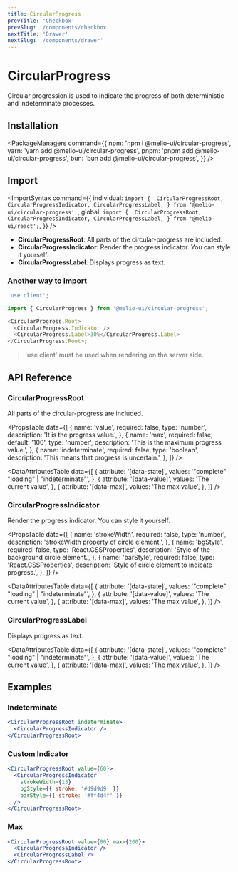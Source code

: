 ```yaml
---
title: CircularProgress
prevTitle: 'Checkbox'
prevSlug: '/components/checkbox'
nextTitle: 'Drawer'
nextSlug: '/components/drawer'
---
```


# CircularProgress

<Description>
  Circular progression is used to indicate the progress of both deterministic and indeterminate
  processes.
</Description>

<DemoContainer>
  <CircularProgressDemo />
  <DemoCodeBlock component="circular-progress" />
</DemoContainer>

## Installation

<PackageManagers
  command={{
    npm: 'npm i @melio-ui/circular-progress',
    yarn: 'yarn add @melio-ui/circular-progress',
    pnpm: 'pnpm add @melio-ui/circular-progress',
    bun: 'bun add @melio-ui/circular-progress',
  }}
/>

## Import

<ImportSyntax
  command={{
    individual: `import { 
  CircularProgressRoot,
  CircularProgressIndicator,
  CircularProgressLabel,
} from '@melio-ui/circular-progress';`,
    global: `import { 
  CircularProgressRoot,
  CircularProgressIndicator,
  CircularProgressLabel,
} from '@melio-ui/react';`,
  }}
/>

- **CircularProgressRoot**: All parts of the circular-progress are included.
- **CircularProgressIndicator**: Render the progress indicator. You can style it yourself.
- **CircularProgressLabel**: Displays progress as text.

### Another way to import

```js
'use client';

import { CircularProgress } from '@melio-ui/circular-progress';

<CircularProgress.Root>
  <CircularProgress.Indicator />
  <CircularProgress.Label>30%</CircularProgress.Label>
</CircularProgress.Root>;
```

> 'use client' must be used when rendering on the server side.

## API Reference

### CircularProgressRoot

All parts of the circular-progress are included.

<PropsTable
  data={[
    {
      name: 'value',
      required: false,
      type: 'number',
      description: 'It is the progress value.',
    },
    {
      name: 'max',
      required: false,
      default: '100',
      type: 'number',
      description: 'This is the maximum progress value.',
    },
    {
      name: 'indeterminate',
      required: false,
      type: 'boolean',
      description: 'This means that progress is uncertain.',
    },
  ]}
/>

<DataAttributesTable
  data={[
    {
      attribute: '[data-state]',
      values: '"complete" | "loading" | "indeterminate"',
    },
    {
      attribute: '[data-value]',
      values: 'The current value',
    },
    {
      attribute: '[data-max]',
      values: 'The max value',
    },
  ]}
/>

### CircularProgressIndicator

Render the progress indicator. You can style it yourself.

<PropsTable
  data={[
    {
      name: 'strokeWidth',
      required: false,
      type: 'number',
      description: 'strokeWidth property of circle element.',
    },
    {
      name: 'bgStyle',
      required: false,
      type: 'React.CSSProperties',
      description: 'Style of the background circle element.',
    },
    {
      name: 'barStyle',
      required: false,
      type: 'React.CSSProperties',
      description: 'Style of circle element to indicate progress.',
    },
  ]}
/>

<DataAttributesTable
  data={[
    {
      attribute: '[data-state]',
      values: '"complete" | "loading" | "indeterminate"',
    },
    {
      attribute: '[data-value]',
      values: 'The current value',
    },
    {
      attribute: '[data-max]',
      values: 'The max value',
    },
  ]}
/>

### CircularProgressLabel

Displays progress as text.

<DataAttributesTable
  data={[
    {
      attribute: '[data-state]',
      values: '"complete" | "loading" | "indeterminate"',
    },
    {
      attribute: '[data-value]',
      values: 'The current value',
    },
    {
      attribute: '[data-max]',
      values: 'The max value',
    },
  ]}
/>

## Examples

### Indeterminate

```jsx
<CircularProgressRoot indeterminate>
  <CircularProgressIndicator />
</CircularProgressRoot>
```

### Custom Indicator

```jsx
<CircularProgressRoot value={60}>
  <CircularProgressIndicator
    strokeWidth={15}
    bgStyle={{ stroke: '#d9d9d9' }}
    barStyle={{ stroke: '#ff4d4f' }}
  />
</CircularProgressRoot>
```

### Max

```jsx
<CircularProgressRoot value={80} max={200}>
  <CircularProgressIndicator />
  <CircularProgressLabel />
</CircularProgressRoot>
```
